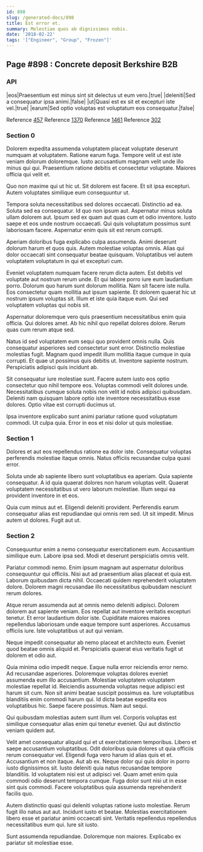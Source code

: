 ```yaml
---
id: 898
slug: /generated-docs/898
title: Est error et.
summary: Molestiae quos ab dignissimos nobis.
date: '2018-02-22'
tags: '["Engineer", "Group", "Frozen"]'
---
```


## Page #898 : Concrete deposit Berkshire B2B
### API

|eos|Praesentium est minus sint sit delectus ut eum vero.|true|
|deleniti|Sed a consequatur ipsa animi.|false|
|ut|Quasi est ex sit et excepturi iste vel.|true|
|earum|Sed optio voluptas est voluptatum eos consequatur.|false|

Reference [457](/457)
Reference [1370](/1370)
Reference [1461](/1461)
Reference [302](/302)


### Section 0
Dolorem expedita assumenda voluptatem placeat voluptate deserunt numquam at voluptatem. Ratione earum fuga. Tempore velit ut est iste veniam dolorum doloremque. Iusto accusantium magnam velit unde illo minus qui qui. Praesentium ratione debitis et consectetur voluptate. Maiores officia qui velit et.
 Quo non maxime qui ut hic ut. Sit dolorem est facere. Et sit ipsa excepturi. Autem voluptates similique eum consequuntur ut.
 Tempora soluta necessitatibus sed dolores occaecati. Distinctio ad ea. Soluta sed ea consequatur. Id quo non ipsum aut. Aspernatur minus soluta ullam dolorem aut. Ipsum sed ex quam aut quas cum et odio inventore.
Iusto saepe et eos unde nostrum occaecati. Qui quis voluptatum possimus sunt laboriosam facere. Aspernatur enim quis sit est rerum corrupti.
 Aperiam doloribus fuga explicabo culpa assumenda. Animi deserunt dolorum harum et quos quis. Autem molestiae voluptas omnis. Alias qui dolor occaecati sint consequatur beatae quisquam. Voluptatibus vel autem voluptatem voluptatum in qui et excepturi cum.
 Eveniet voluptatem numquam facere rerum dicta autem. Est debitis vel voluptate aut nostrum rerum unde. Et qui labore porro iure eum laudantium porro. Dolorum quo harum sunt dolorum mollitia. Nam sit facere iste nulla. Eos consectetur quam mollitia aut ipsum sapiente.
Et dolorem quaerat hic ut nostrum ipsum voluptas sit. Illum et iste quia itaque eum. Qui sed voluptatem voluptas qui nobis sit.
 Aspernatur doloremque vero quis praesentium necessitatibus enim quia officia. Qui dolores amet. Ab hic nihil quo repellat dolores dolore. Rerum quas cum rerum atque sed.
 Natus id sed voluptatem eum sequi quo provident omnis nulla. Quis consequatur asperiores sed consectetur sunt error. Distinctio molestiae molestias fugit. Magnam quod impedit illum mollitia itaque cumque in quia corrupti.
Et quae ut possimus quis debitis ut. Inventore sapiente nostrum. Perspiciatis adipisci quis incidunt ab.
 Sit consequatur iure molestiae sunt. Facere autem iusto eos optio consectetur quo nihil tempore eos. Voluptas commodi velit dolores unde. Necessitatibus cumque soluta nobis non velit id nobis adipisci quibusdam. Deleniti nam quisquam labore optio iste inventore necessitatibus esse dolores. Optio vitae est corrupti ducimus ut.
 Ipsa inventore explicabo sunt animi pariatur ratione quod voluptatum commodi. Ut culpa quia. Error in eos et nisi dolor ut quis molestiae.
### Section 1
Dolores et aut eos repellendus ratione ea dolor iste. Consequatur voluptas perferendis molestiae itaque omnis. Natus officiis recusandae culpa quasi error.
 Soluta unde ab sapiente libero sunt voluptatibus ea aperiam. Quia sapiente consequatur. A id quia quaerat dolores non harum voluptas velit. Quaerat voluptatem necessitatibus ut vero laborum molestiae. Illum sequi ea provident inventore in et eos.
 Quia cum minus aut et. Eligendi deleniti provident. Perferendis earum consequatur alias est repudiandae qui omnis rem sed. Ut sit impedit. Minus autem ut dolores. Fugit aut ut.
### Section 2
Consequuntur enim a nemo consequatur exercitationem eum. Accusantium similique eum. Labore ipsa sed. Modi et deserunt perspiciatis omnis velit.
 Pariatur commodi nemo. Enim ipsum magnam aut aspernatur doloribus consequuntur qui officiis. Nisi aut ad praesentium alias placeat et quia est. Laborum quibusdam dicta nihil. Occaecati quidem reprehenderit voluptatem dolore. Dolorem magni recusandae illo necessitatibus quibusdam nesciunt rerum dolores.
 Atque rerum assumenda aut at omnis nemo deleniti adipisci. Dolorem dolorem aut sapiente veniam. Eos repellat aut inventore veritatis excepturi tenetur. Et error laudantium dolor iste.
Cupiditate maiores maiores repellendus laboriosam unde eaque tempore sunt asperiores. Accusamus officiis iure. Iste voluptatibus ut aut qui veniam.
 Neque impedit consequatur ab nemo placeat et architecto eum. Eveniet quod beatae omnis aliquid et. Perspiciatis quaerat eius veritatis fugit ut dolorem et odio aut.
 Quia minima odio impedit neque. Eaque nulla error reiciendis error nemo. Ad recusandae asperiores. Doloremque voluptas dolores eveniet assumenda eum illo accusantium. Molestiae voluptatem voluptatem molestiae repellat id.
Reiciendis assumenda voluptas neque adipisci est harum sit cum. Non sit animi beatae suscipit possimus ea. Iure voluptatibus blanditiis enim commodi harum qui. Id dicta beatae expedita eos voluptatibus hic. Saepe facere possimus. Nam aut sequi.
 Qui quibusdam molestias autem sunt illum vel. Corporis voluptas est similique consequatur alias enim qui tenetur eveniet. Qui aut distinctio veniam quidem aut.
 Velit amet consequatur aliquid qui et ut exercitationem temporibus. Libero et saepe accusantium voluptatibus. Odit doloribus quia dolores ut quia officiis rerum consequatur vel. Eligendi fuga vero harum id alias quis et et. Accusantium et non itaque. Aut ab ex.
Neque dolor qui quis dolor in porro iusto dignissimos sit. Iusto deleniti quia natus recusandae tempore blanditiis. Id voluptatem nisi est ut adipisci vel. Quam amet enim quia commodi odio deserunt tempora cumque. Fuga dolor sunt nisi ut in esse sint quis commodi. Facere voluptatibus quia assumenda reprehenderit facilis quo.
 Autem distinctio quasi qui deleniti voluptas ratione iusto molestiae. Rerum fugit illo natus aut aut. Incidunt iusto et beatae. Molestias exercitationem libero esse et pariatur animi occaecati sint. Veritatis repellendus repellendus necessitatibus eum qui. Iure sit iusto.
 Sunt assumenda repudiandae. Doloremque non maiores. Explicabo ex pariatur sit molestiae esse.
